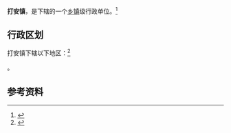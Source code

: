{{中国乡级行政区|46/90/25/103/000}}

'''打安镇'''，是{{PRC admin/fullname|46/90/25/103/000|3}}下辖的一个[[乡镇|乡镇]]级行政单位。<ref>{{PRC admin/ref sgc|{{PRC admin/parent|46/90/25/103/000}}}}</ref>

== 行政区划 ==

打安镇下辖以下地区：<ref>{{PRC admin/ref sgc|46/90/25/103/000}}</ref>

{{PRC admin/children|46/90/25/103/000}}。

== 参考资料 ==

{{reflist}}

{{行政区划小作品}}
{{PRC admin/navcat|46/90/25/103/000}}